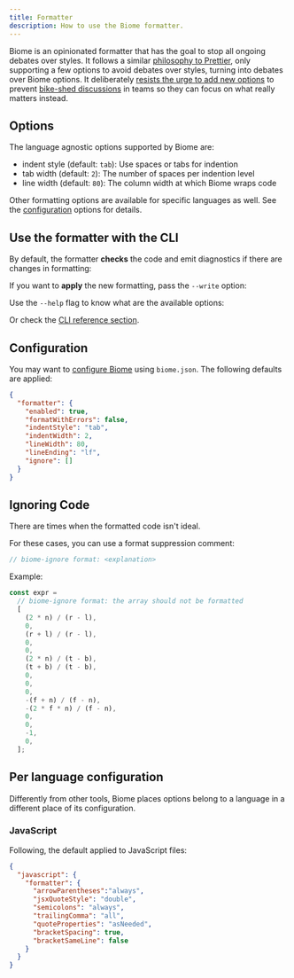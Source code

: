 ```yaml
---
title: Formatter
description: How to use the Biome formatter.
---
```



Biome is an opinionated formatter that has the goal to stop all ongoing debates over styles.
It follows a similar [philosophy to Prettier](https://prettier.io/docs/en/option-philosophy.html),
only supporting a few options to avoid debates over styles, turning into debates over Biome options.
It deliberately [resists the urge to add new options](https://github.com/prettier/prettier/issues/40) to prevent [bike-shed discussions](https://en.wikipedia.org/wiki/Law_of_triviality) in teams so they can focus on what really matters instead.

## Options

The language agnostic options supported by Biome are:

- indent style (default: `tab`): Use spaces or tabs for indention
- tab width (default: `2`): The number of spaces per indention level
- line width (default: `80`): The column width at which Biome wraps code

Other formatting options are available for specific languages as well.  See the [configuration](/reference/configuration) options for details.

## Use the formatter with the CLI

By default, the formatter **checks** the code and emit diagnostics if there are changes in formatting:

<PackageManagerBiomeCommand command="format ./src" />

If you want to **apply** the new formatting, pass the `--write` option:

<PackageManagerBiomeCommand command="format --write ./src" />

Use the  `--help` flag to know what are the available options:

<PackageManagerBiomeCommand command="format --help" />

Or check the [CLI reference section](/reference/cli#biomeformat).

## Configuration

You may want to [configure Biome](/reference/configuration/#formatter) using `biome.json`.
The following defaults are applied:

```json title="biome.json"
{
  "formatter": {
    "enabled": true,
    "formatWithErrors": false,
    "indentStyle": "tab",
    "indentWidth": 2,
    "lineWidth": 80,
    "lineEnding": "lf",
    "ignore": []
  }
}
```

## Ignoring Code

There are times when the formatted code isn't ideal.

For these cases, you can use a format suppression comment:

```js title="example.js"
// biome-ignore format: <explanation>
```

Example:

```js title="example.js"
const expr =
  // biome-ignore format: the array should not be formatted
  [
    (2 * n) / (r - l),
    0,
    (r + l) / (r - l),
    0,
    0,
    (2 * n) / (t - b),
    (t + b) / (t - b),
    0,
    0,
    0,
    -(f + n) / (f - n),
    -(2 * f * n) / (f - n),
    0,
    0,
    -1,
    0,
  ];
```
## Per language configuration

Differently from other tools, Biome places options belong to a language in a different place of its configuration.

### JavaScript

Following, the default applied to JavaScript files:

```json title="biome.json"
{
  "javascript": {
    "formatter": {
      "arrowParentheses":"always",
      "jsxQuoteStyle": "double",
      "semicolons": "always",
      "trailingComma": "all",
      "quoteProperties": "asNeeded",
      "bracketSpacing": true,
      "bracketSameLine": false
    }
  }
}
```
